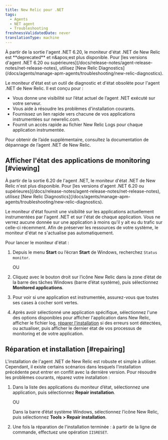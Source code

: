 ```yaml
---
title: New Relic pour .NET
tags:
  - Agents
  - NET agent
  - Troubleshooting
freshnessValidatedDate: never
translationType: machine
---
```


<Callout variant="important">
  À partir de la sortie l&apos;agent .NET 6.20, le moniteur d&apos;état .NET de New Relic est <DNT>**deprecated**</DNT> et n&amp;apos;est plus disponible. Pour [les versions d&apos;agent .NET 6.20 ou supérieures](/docs/release-notes/agent-release-notes/net-release-notes), utilisez [New Relic Diagnostics](/docs/agents/manage-apm-agents/troubleshooting/new-relic-diagnostics).
</Callout>

Le moniteur d&apos;état est un outil de diagnostic et d&apos;état obsolète pour l&apos;agent .NET de New Relic. Il est conçu pour :

* Vous donne une visibilité sur l’état actuel de l’agent .NET exécuté sur votre serveur.
* Vous aide à résoudre les problèmes d&apos;installation courants.
* Fournissez un lien rapide vers chacune de vos applications instrumentées sur newrelic.com.
* Fournit un accès rapide au fichier New Relic Logs pour chaque application instrumentée.

Pour obtenir de l’aide supplémentaire, consultez la documentation de dépannage de l’agent .NET de New Relic.

## Afficher l&apos;état des applications de monitoring [#viewing]

<Callout variant="important">
  À partir de la sortie 6.20 de l&apos;agent .NET, le moniteur d&apos;état .NET de New Relic n&apos;est plus disponible. Pour [les versions d&apos;agent .NET 6.20 ou supérieures](/docs/release-notes/agent-release-notes/net-release-notes), utilisez [New Relic Diagnostics](/docs/agents/manage-apm-agents/troubleshooting/new-relic-diagnostics).
</Callout>

Le moniteur d&apos;état fournit une visibilité sur les applications actuellement instrumentées par l&apos;agent .NET et sur l&apos;état de chaque application. Vous ne verrez aucune donnée sur une application à moins qu&apos;il y ait eu du trafic sur celle-ci récemment. Afin de préserver les ressources de votre système, le moniteur d&apos;état ne s&apos;actualise pas automatiquement.

Pour lancer le moniteur d&apos;état :

1. Depuis le menu <DNT>**Start**</DNT> ou l’écran <DNT>**Start**</DNT> de Windows, recherchez `Status monitor`.

   OU

2. Cliquez avec le bouton droit sur l’icône New Relic dans la zone d’état de la barre des tâches Windows (barre d’état système), puis sélectionnez <DNT>**Monitored applications**</DNT>.

3. Pour voir si une application est instrumentée, assurez-vous que toutes ses cases à cocher sont vertes.

4. Après avoir sélectionné une application spécifique, sélectionnez l&apos;une des options disponibles pour afficher l&apos;application dans New Relic, afficher le fichier log, [réparer l&apos;installation](#repairing) si des erreurs sont détectées, ou actualiser, puis afficher le dernier état de vos processus de monitoring et de votre application.

## Réparation et installation [#repairing]

L&apos;installation de l&apos;agent .NET de New Relic est robuste et simple à utiliser. Cependant, il existe certains scénarios dans lesquels l&apos;installation précédente peut entrer en conflit avec la dernière version. Pour résoudre les problèmes courants, réparez votre installation :

1. Dans la liste des applications du moniteur d’état, sélectionnez une application, puis sélectionnez <DNT>**Repair installation**</DNT>.

   OU

   Dans la barre d’état système Windows, sélectionnez l’icône New Relic, puis sélectionnez <DNT>**Tools &gt; Repair installation**</DNT>.

2. Une fois la réparation de l&apos;installation terminée : à partir de la ligne de commande, effectuez une opération `IISRESET`.